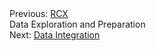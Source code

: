 <div class="pagination">
<div class="prev">Previous: [RCX](RCX.html)</div>
<div class="curr">Data Exploration and Preparation</div>
<div class="next">Next: [Data Integration](DataIntegration.html)</div>
</div>
